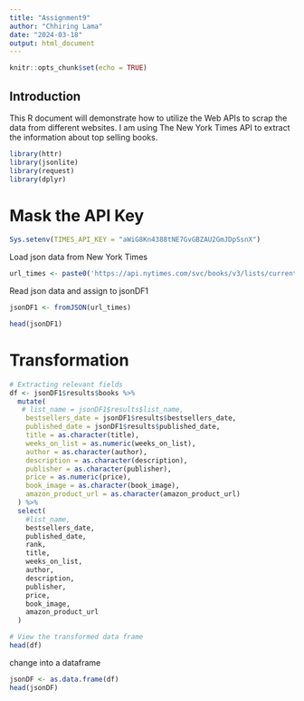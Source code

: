 ```yaml
---
title: "Assignment9"
author: "Chhiring Lama"
date: "2024-03-18"
output: html_document
---
```


```r
knitr::opts_chunk$set(echo = TRUE)
```

## Introduction
This R document will demonstrate how to utilize the Web APIs to scrap the data from different websites. I am using The New York Times API to extract the information about top selling books. 


```r
library(httr)
library(jsonlite)
library(request)
library(dplyr)
```

# Mask the API Key


```r
Sys.setenv(TIMES_API_KEY = "aWiG8Kn4388tNE7GvGBZAU2GmJDpSsnX")
```

Load json data from New York Times
```r
url_times <- paste0('https://api.nytimes.com/svc/books/v3/lists/current/hardcover-fiction.json?api-key=',Sys.getenv("TIMES_API_KEY"))
```


Read json data and assign to jsonDF1
```r
jsonDF1 <- fromJSON(url_times) 
```

```r
head(jsonDF1)
```

# Transformation

```r
# Extracting relevant fields
df <- jsonDF1$results$books %>%
  mutate(
   # list_name = jsonDF1$results$list_name,
    bestsellers_date = jsonDF1$results$bestsellers_date,
    published_date = jsonDF1$results$published_date,
    title = as.character(title),
    weeks_on_list = as.numeric(weeks_on_list),
    author = as.character(author),
    description = as.character(description),
    publisher = as.character(publisher),
    price = as.numeric(price),
    book_image = as.character(book_image),
    amazon_product_url = as.character(amazon_product_url)
  ) %>%
  select(
    #list_name,
    bestsellers_date,
    published_date,
    rank,
    title,
    weeks_on_list,
    author,
    description,
    publisher,
    price,
    book_image,
    amazon_product_url
  )

# View the transformed data frame
head(df)
```

change into a dataframe
```r
jsonDF <- as.data.frame(df)
head(jsonDF)
```

